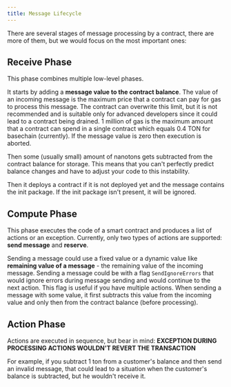 ```yaml
---
title: Message Lifecycle
---
```


There are several stages of message processing by a contract, there are more of them, but we would focus on the most important ones:

## Receive Phase

This phase combines multiple low-level phases. 

It starts by adding a **message value to the contract balance**. The value of an incoming message is the maximum price that a contract can pay for gas to process this message. The contract can overwrite this limit, but it is not recommended and is suitable only for advanced developers since it could lead to a contract being drained. 1 million of gas is the maximum amount that a contract can spend in a single contract which equals 0.4 TON for basechain (currently). If the message value is zero then execution is aborted.

Then some (usually small) amount of nanotons gets subtracted from the contract balance for storage. This means that you can't perfectly predict balance changes and have to adjust your code to this instability.

Then it deploys a contract if it is not deployed yet and the message contains the init package. If the init package isn't present, it will be ignored.

## Compute Phase

This phase executes the code of a smart contract and produces a list of actions or an exception. Currently, only two types of actions are supported: **send message** and **reserve**.

Sending a message could use a fixed value or a dynamic value like **remaining value of a message** - the remaining value of the incoming message. Sending a message could be with a flag `SendIgnoreErrors` that would ignore errors during message sending and would continue to the next action. This flag is useful if you have multiple actions. When sending a message with some value, it first subtracts this value from the incoming value and only then from the contract balance (before processing).

## Action Phase

Actions are executed in sequence, but bear in mind:
**EXCEPTION DURING PROCESSING ACTIONS WOULDN'T REVERT THE TRANSACTION**

For example, if you subtract 1 ton from a customer's balance and then send an invalid message, that could lead to a situation when the customer's balance is subtracted, but he wouldn't receive it.
